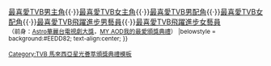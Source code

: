 {{Navbox with columns
| name      = TVB 馬來西亞星光薈萃頒獎典禮最喜愛TVB飛躍進步女藝員
| title     = {{{1|}}} [[TVB 馬來西亞星光薈萃頒獎典禮]][[TVB 馬來西亞星光薈萃頒獎典禮最喜愛TVB飛躍進步女藝員|最喜愛TVB飛躍進步女藝員]]
|titlestyle = background: #EEDD82
|colwidth = 300px
|col1 = 2011 [[胡定欣]] <br />  
|col2 = 2012 [[黃智雯]] <br />
|col3 = 2013 [[岑麗香]] <br />  
|col4 = 2014 [[高海寧]] <br />  
|col5 = 2015 [[朱千雪]] <br /> 
|col6 = 2016 [[劉佩玥]]<br /> 
|col7 = 2017 [[譚凱琪]]<br /> 
|below  = [[TVB 馬來西亞星光薈萃頒獎典禮最喜愛TVB電視劇集|最喜愛TVB電視劇集]]{{·}}[[TVB 馬來西亞星光薈萃頒獎典禮最喜愛TVB男主角|最喜愛TVB男主角]]{{·}}[[TVB 馬來西亞星光薈萃頒獎典禮最喜愛TVB女主角|最喜愛TVB女主角]]{{·}}[[TVB 馬來西亞星光薈萃頒獎典禮最喜愛TVB男配角|最喜愛TVB男配角]]{{·}}[[TVB 馬來西亞星光薈萃頒獎典禮最喜愛TVB女配角|最喜愛TVB女配角]]{{·}}[[TVB 馬來西亞星光薈萃頒獎典禮最喜愛TVB飛躍進步男藝員|最喜愛TVB飛躍進步男藝員]]{{·}}[[TVB 馬來西亞星光薈萃頒獎典禮最喜愛TVB飛躍進步女藝員|最喜愛TVB飛躍進步女藝員]]<br><small>（前身：[[Astro華麗台電視劇大獎]]，[[MY AOD我的最愛頒獎典禮]]）
|belowstyle = background:#EEDD82; text-align:center; 
}}
<noinclude>
{{collapsible option}}

[[Category:TVB 馬來西亞星光薈萃頒獎典禮模板]]
</noinclude>
